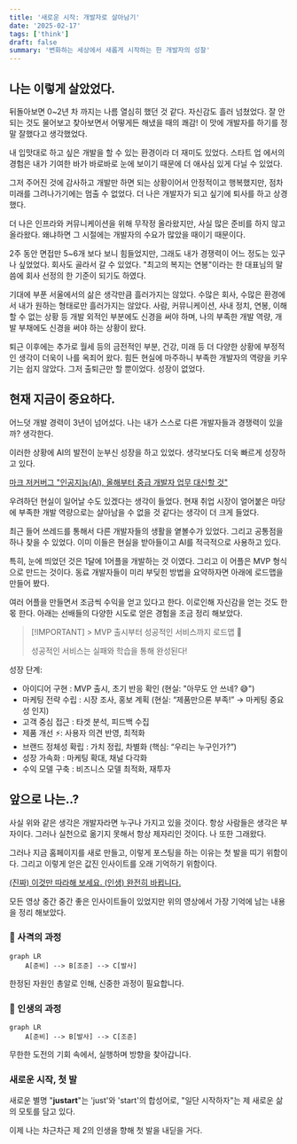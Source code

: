 ```yaml
---
title: '새로운 시작: 개발자로 살아남기'
date: '2025-02-17'
tags: ['think']
draft: false
summary: '변화하는 세상에서 새롭게 시작하는 한 개발자의 성찰'
---
```


## 나는 이렇게 살았었다.

뒤돌아보면 0~2년 차 까지는 나름 열심히 했던 것 같다. 자신감도 흘러 넘쳤었다. 잘 안 되는 것도 물어보고 찾아보면서 어떻게든 해냈을 때의 쾌감! 이 맛에 개발자를 하기를 정말 잘했다고 생각했었다.

내 입맛대로 하고 싶은 개발을 할 수 있는 환경이라 더 재미도 있었다. 스타트 업 에서의 경험은 내가 기여한 바가 바로바로 눈에 보이기 때문에 더 애사심 있게 다닐 수 있었다.

그저 주어진 것에 감사하고 개발만 하면 되는 상황이어서 안정적이고 행복했지만, 점차 미래를 그려나가기에는 멈출 수 없었다. 더 나은 개발자가 되고 싶기에 퇴사를 하고 상경했다.

더 나은 인프라와 커뮤니케이션을 위해 무작정 올라왔지만, 사실 많은 준비를 하지 않고 올라왔다. 왜냐하면 그 시절에는 개발자의 수요가 많았을 때이기 때문이다.

2주 동안 면접만 5~6개 보다 보니 힘들었지만, 그래도 내가 경쟁력이 어느 정도는 있구나 싶었었다. 회사도 골라서 갈 수 있었다. "최고의 복지는 연봉"이라는 한 대표님의 말씀에 회사 선정의 한 기준이 되기도 하였다.

기대에 부푼 서울에서의 삶은 생각만큼 흘러가지는 않았다. 수많은 회사, 수많은 환경에서 내가 원하는 형태로만 흘러가지는 않았다. 사람, 커뮤니케이션, 사내 정치, 연봉, 이해할 수 없는 상황 등 개발 외적인 부분에도 신경을 써야 하며, 나의 부족한 개발 역량, 개발 부채에도 신경을 써야 하는 상황이 왔다.

퇴근 이후에는 추가로 월세 등의 금전적인 부분, 건강, 미래 등 더 다양한 상황에 부정적인 생각이 더욱이 나를 옥죄어 왔다. 힘든 현실에 마주하니 부족한 개발자의 역량을 키우기는 쉽지 않았다. 그저 출퇴근만 할 뿐이었다. 성장이 없었다.

## 현재 지금이 중요하다.

어느덧 개발 경력이 3년이 넘어섰다. 나는 내가 스스로 다른 개발자들과 경쟁력이 있을까? 생각한다.

이러한 상황에 AI의 발전이 눈부신 성장을 하고 있었다. 생각보다도 더욱 빠르게 성장하고 있다.

[마크 저커버그 "인공지능(AI), 올해부터 중급 개발자 업무 대신할 것"](https://v.daum.net/v/9Fe6q3kP1F)

우려하던 현실이 일어날 수도 있겠다는 생각이 들었다. 현재 취업 시장이 얼어붙은 마당에 부족한 개발 역량으로는 살아남을 수 없을 것 같다는 생각이 더 크게 들었다.

최근 들어 쓰레드를 통해서 다른 개발자들의 생활을 옅볼수가 있었다. 그리고 공통점을 하나 찾을 수 있었다. 이미 이들은 현실을 받아들이고 AI를 적극적으로 사용하고 있다.

특히, 눈에 띄었던 것은 1달에 1어플을 개발하는 것 이였다. 그리고 이 어플은 MVP 형식으로 만드는 것이다. 동료 개발자들이 미리 부딪힌 방법을 요약하자면 아래에 로드맵을 만들어 봤다.

여러 어플을 만들면서 조금씩 수익을 얻고 있다고 한다. 이로인해 자신감을 얻는 것도 한 몫 한다. 아래는 선배들의 다양한 시도로 얻은 경험을 조금 정리 해보았다.

> [!IMPORTANT] > MVP 출시부터 성공적인 서비스까지 로드맵 🚀
>
> 성공적인 서비스는 실패와 학습을 통해 완성된다!

성장 단계:

- 아이디어 구현 : MVP 출시, 초기 반응 확인 (현실: "아무도 안 쓰네? 😅")
- 마케팅 전략 수립 : 시장 조사, 홍보 계획 (현실: “제품만으론 부족!” → 마케팅 중요성 인지)
- 고객 중심 접근 : 타겟 분석, 피드백 수집
- 제품 개선 ⚡: 사용자 의견 반영, 최적화
- 브랜드 정체성 확립 : 가치 정립, 차별화 (핵심: “우리는 누구인가?”)
- 성장 가속화 : 마케팅 확대, 채널 다각화
- 수익 모델 구축 : 비즈니스 모델 최적화, 재투자

## 앞으로 나는..?

사실 위와 같은 생각은 개발자라면 누구나 가지고 있을 것이다. 항상 사람들은 생각은 부자이다. 그러나 실천으로 옮기지 못해서 항상 제자리인 것이다. 나 또한 그래왔다.

그러나 지금 홈페이지를 새로 만들고, 이렇게 포스팅을 하는 이유는 첫 발을 띠기 위함이다. 그리고 이렇게 얻은 값진 인사이트를 오래 기억하기 위함이다.

[(진짜) 이것만 따라해 보세요. (인생) 완전히 바뀝니다.](https://youtu.be/OtrjzVczCJg?si=TfY7WjVrTSiHWqtG)

모든 영상 중간 중간 좋은 인사이트들이 있었지만 위의 영상에서 가장 기억에 남는 내용을 정리 해보았다.

### 🎯 사격의 과정

```mermaid
graph LR
    A[준비] --> B[조준] --> C[발사]
```

한정된 자원인 총알로 인해, 신중한 과정이 필요합니다.

### 🌱 인생의 과정

```mermaid
graph LR
    A[준비] --> B[발사] --> C[조준]
```

무한한 도전의 기회 속에서, 실행하며 방향을 찾아갑니다.

### 새로운 시작, 첫 발

새로운 별명 "**justart**"는 'just'와 'start'의 합성어로,
"일단 시작하자"는 제 새로운 삶의 모토를 담고 있다.

이제 나는 차근차근 제 2의 인생을 향해 첫 발을 내딛을 거다.
